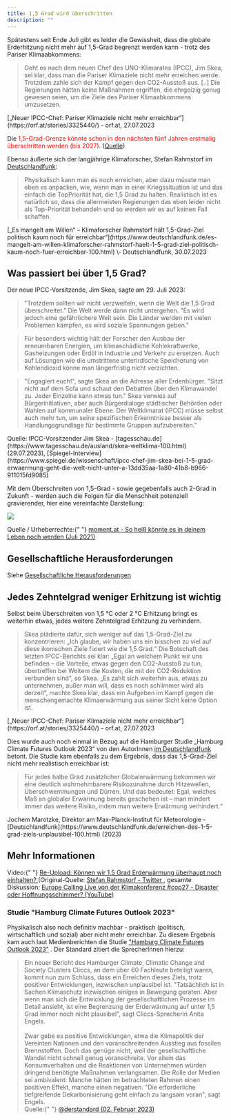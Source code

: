 ```yaml
---
title: 1,5 Grad wird überschritten
description: ""
---
```



Spätestens seit Ende Juli gibt es leider die Gewissheit, dass die globale Erderhitzung nicht mehr auf 1,5-Grad begrenzt werden kann - trotz des Pariser Klimaabkommens:

> Geht es nach dem neuen Chef des UNO-Klimarates (IPCC), Jim Skea, sei klar, dass man die Pariser Klimaziele nicht mehr erreichen werde. Trotzdem zahle sich der Kampf gegen den CO2-Ausstoß aus. [..] Die Regierungen hätten keine Maßnahmen ergriffen, die ehrgeizig genug gewesen seien, um die Ziele des Pariser Klimaabkommens umzusetzen.

<div class="image-source">
  [„Neuer IPCC-Chef: Pariser Klimaziele nicht mehr
  erreichbar“](https://orf.at/stories/3325440/) - orf.at, 27.07.2023
</div>

Die <span style="color:red;">1,5-Grad-Grenze könnte schon in den nächsten fünf Jahren erstmalig überschritten werden (bis 2027)</span>. (<a href="https://science.orf.at/stories/3219374/">Quelle</a>)

Ebenso äußerte sich der langjährige Klimaforscher, Stefan Rahmstorf im [Deutschlandfunk](https://www.deutschlandfunk.de/es-mangelt-am-willen-klimaforscher-rahmstorf-haelt-1-5-grad-ziel-politisch-kaum-noch-fuer-erreichbar-100.html):

> Physikalisch kann man es noch erreichen, aber dazu müsste man eben es anpacken, wie, wenn man in einer Kriegssituation ist und das einfach die TopPriorität hat, die 1,5 Grad zu halten. Realistisch ist es natürlich so, dass die allermeisten Regierungen das eben leider nicht als Top-Priorität behandeln und so werden wir es auf keinen Fall schaffen.

<div class="image-source">
  [„Es mangelt am Willen“ – Klimaforscher Rahmstorf hält 1,5-Grad-Ziel politisch
  kaum noch für
  erreichbar“](https://www.deutschlandfunk.de/es-mangelt-am-willen-klimaforscher-rahmstorf-haelt-1-5-grad-ziel-politisch-kaum-noch-fuer-erreichbar-100.html)
  \- Deutschlandfunk, 30.07.2023
</div>

## Was passiert bei über 1,5 Grad?

Der neue IPCC-Vorsitzende, Jim Skea, sagte am 29. Juli 2023:

> "Trotzdem sollten wir nicht verzweifeln, wenn die Welt die 1,5 Grad überschreitet." Die Welt werde dann nicht untergehen. "Es wird jedoch eine gefährlichere Welt sein. Die Länder werden mit vielen Problemen kämpfen, es wird soziale Spannungen geben."

> Für besonders wichtig hält der Forscher den Ausbau der erneuerbaren Energien, um klimaschädliche Kohlekraftwerke, Gasheizungen oder Erdöl in Industrie und Verkehr zu ersetzen. Auch auf Lösungen wie die umstrittene unterirdische Speicherung von Kohlendioxid könne man längerfristig nicht verzichten.

> "Engagiert euch!", sagte Skea an die Adresse aller Erdenbürger. "Sitzt nicht auf dem Sofa und schaut den Debatten über den Klimawandel zu. Jeder Einzelne kann etwas tun." Skea verwies auf Bürgerinitiativen, aber auch Bürgerdialoge städtischer Behörden oder Wahlen auf kommunaler Ebene. Der Weltklimarat (IPCC) müsse selbst auch mehr tun, um seine spezifischen Erkenntnisse besser als Handlungsgrundlage für bestimmte Gruppen aufzubereiten."

<div class="image-source">
  Quelle: IPCC-Vorsitzender Jim Skea -
  [tagesschau.de](https://www.tagesschau.de/ausland/skea-weltklima-100.html)
  (29.07.2023),
  [Spiegel-Interview](https://www.spiegel.de/wissenschaft/ipcc-chef-jim-skea-bei-1-5-grad-erwaermung-geht-die-welt-nicht-unter-a-13dd35aa-1a80-41b8-b966-911015fd9085)
</div>

Mit dem Überschreiten von 1,5-Grad - sowie gegebenfalls auch 2-Grad in Zukunft - werden auch die Folgen für die Menschheit potenziell gravierender, hier eine vereinfachte Darstellung:

![](../../../images/5_grad_grafik_moment_at.png)

<div class="image-source">
  Quelle / Urheberrechte:{" "}
  <a href="https://www.moment.at/story/klimakrise-so-heiss-koennte-es-deinem-leben-noch-werden">
    moment.at - So heiß könnte es in deinem Leben noch werden (Juli 2021)
  </a>
</div>

## Gesellschaftliche Herausforderungen

Siehe [Gesellschaftliche Herausforderungen](/themen/gesellschaftliche-herausforderungen)

## Jedes Zehntelgrad weniger Erhitzung ist wichtig

Selbst beim Überschreiten von 1,5 °C oder 2 °C Erhitzung bringt es weiterhin etwas, jedes weitere
Zehntelgrad Erhitzung zu verhindern.

> Skea plädierte dafür, sich weniger auf das 1,5-Grad-Ziel zu konzentrieren: „Ich glaube, wir haben uns ein bisschen zu viel auf diese ikonischen Ziele fixiert wie die 1,5 Grad.“ Die Botschaft des letzten IPCC-Berichts sei klar: „Egal an welchem Punkt wir uns befinden – die Vorteile, etwas gegen den CO2-Ausstoß zu tun, übertreffen bei Weitem die Kosten, die mit der CO2-Reduktion verbunden sind“, so Skea. „Es zahlt sich weiterhin aus, etwas zu unternehmen, außer man will, dass es noch schlimmer wird als derzeit“, machte Skea klar, dass ein Aufgeben im Kampf gegen die menschengemachte Klimaerwärmung aus seiner Sicht keine Option ist.

<div class="image-source">
  [„Neuer IPCC-Chef: Pariser Klimaziele nicht mehr
  erreichbar“](https://orf.at/stories/3325440/) - orf.at, 27.07.2023
</div>

Dies wurde auch noch einmal in Bezug auf die Hamburger Studie „Hamburg Climate Futures Outlook 2023“ von den
AutorInnen [im Deutschlandfunk](https://www.deutschlandfunk.de/erreichen-des-1-5-grad-ziels-unplausibel-100.html) betont. Die Studie kam ebenfalls zu dem Ergebnis, dass das 1,5-Grad-Ziel nicht mehr realistisch erreichbar ist:

> Für jedes halbe Grad zusätzlicher Globalerwärmung bekommen wir eine deutlich wahrnehmbarere Risikozunahme durch Hitzewellen, Überschwemmungen und Dürren. Und das bedeutet: Egal, welches Maß an globaler Erwärmung bereits geschehen ist – man mindert immer das weitere Risiko, indem man weitere Erwärmung verhindert.“

<div class="image-source">
  Jochem Marotzke, Direktor am Max-Planck-Institut für Meteorologie -
  [Deutschlandfunk](https://www.deutschlandfunk.de/erreichen-des-1-5-grad-ziels-unplausibel-100.html)
  (2023)
</div>

## Mehr Informationen

<TwoClickPrivacyEmbed
  provider="youtube"
  contentId="V0TPithzs-A"
  placeholderImg="{base}/images/screenshot_youtube_rahmstorf_1_5_grad.png"
/>
<div class="image-source">
  Video:{" "}
  <a href="https://youtu.be/V0TPithzs-A">
    Re-Upload: Können wir 1,5 Grad Erderwärmung überhaupt noch einhalten?
  </a>
  (Original-Quelle:
  <a href="https://twitter.com/rahmstorf/status/1593495465261256707">
    Stefan Rahmstorf - Twitter
  </a>
  , gesamte Diskussion:
  <a href="https://www.youtube.com/watch?v=xrdKdlZRb5M">
    Europe Calling Live von der Klimakonferenz #cop27 - Disaster oder
    Hoffnungsschimmer? (YouTube)
  </a>
</div>

### Studie "Hamburg Climate Futures Outlook 2023"

Physikalisch also noch definitiv machbar - praktisch (politisch,
wirtschaftlich und sozial) aber nicht mehr erreichbar. Zu diesem Ergebnis kam
auch laut Medienberichten die Studie
["Hamburg Climate Futures Outlook 2023"](https://www.cliccs.uni-hamburg.de/de/results/hamburg-climate-futures-outlook/download.html)
. Der Standard zitiert die SprecherInnen hierzu:

<blockquote>
  Ein neuer Bericht des Hamburger Climate, Climatic Change and Society Clusters
  Cliccs, an dem über 60 Fachleute beteiligt waren, kommt nun zum Schluss, dass
  ein Erreichen dieses Ziels, trotz positiver Entwicklungen, inzwischen
  unplausibel ist. "Tatsächlich ist in Sachen Klimaschutz inzwischen einiges in
  Bewegung geraten. Aber wenn man sich die Entwicklung der gesellschaftlichen
  Prozesse im Detail ansieht, ist eine Begrenzung der Erderwärmung auf unter 1,5
  Grad immer noch nicht plausibel", sagt Cliccs-Sprecherin Anita Engels.
  <br />
  <br />
  Zwar gebe es positive Entwicklungen, etwa die Klimapolitik der Vereinten Nationen
  und den voranschreitenden Ausstieg aus fossilen Brennstoffen. Doch das genüge nicht,
  weil der gesellschaftliche Wandel nicht schnell genug voranschreite. Vor allem
  das Konsumverhalten und die Reaktionen von Unternehmen würden dringend benötigte
  Maßnahmen verlangsamen. Die Rolle der Medien sei ambivalent: Manche hätten im betrachteten
  Rahmen einen positiven Effekt, manche einen negativen. "Die erforderliche tiefgreifende
  Dekarbonisierung geht einfach zu langsam voran", sagt Engels.
  <br />
  <span class="image-source">
    Quelle:{" "}
    <a href="https://www.instagram.com/p/CoHsCG3NJw9/?hl=de">
      @derstandard (02. Februar 2023)
    </a>
  </span>
</blockquote>
